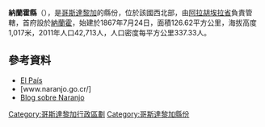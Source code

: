 {{Coord|10|6|23|N|84|23|23|W|display=title}}

'''納蘭霍縣'''（{{lang-es|Cantón de Naranjo}}），是[[哥斯達黎加|哥斯達黎加]]的縣份，位於該國西北部，由[[阿拉胡埃拉省|阿拉胡埃拉省]]負責管轄，首府設於[[納蘭霍區|納蘭霍]]，始建於1867年7月24日，面積126.62平方公里，海拔高度1,017米，2011年人口42,713人，人口密度每平方公里337.33人。

==參考資料==
* [https://web.archive.org/web/20101209084054/http://elpais.cr/articulos.php?id=37619 El País]
* [www.naranjo.go.cr/]
* [http://www.naranjoalajuela.blogspot.com Blog sobre Naranjo]

{{哥斯達黎加省份}}
[[Category:哥斯達黎加行政區劃|Category:哥斯達黎加行政區劃]]
[[Category:哥斯達黎加縣份|Category:哥斯達黎加縣份]]
